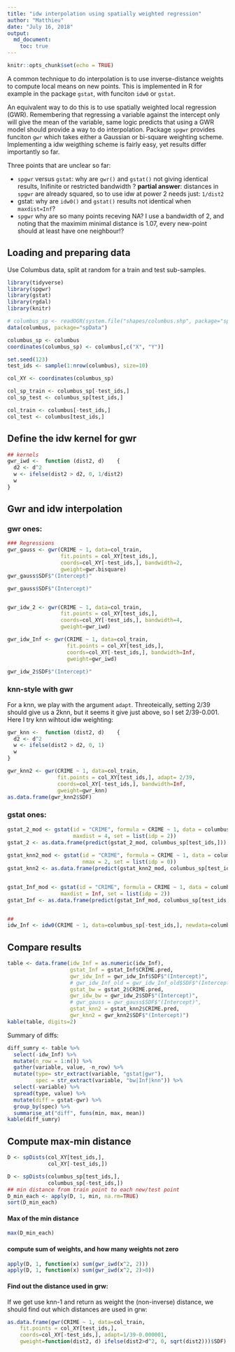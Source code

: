 ```yaml
---
title: "idw interpolation using spatially weighted regression"
author: "Matthieu"
date: "July 16, 2018"
output:
  md_document:
    toc: true
---
```


```r
knitr::opts_chunk$set(echo = TRUE)
```

A common technique to do interpolation is to use inverse-distance weights to compute local means on new points. This is implemented in R for example in the package `gstat`, with funciton `idw0` or `gstat`. 

An equivalent way to do this is to use spatially weighted local regression (GWR). Remembering that regressing a variable against the intercept only will give the mean of the variable, same logic predicts that using a GWR model should provide a way to do interpolation. Package `spgwr` provides funciton `gwr` which takes either a Gaussian or bi-square weighting scheme. Implementing a idw weigthing scheme is fairly easy, yet results differ importantly so far. 

Three points that are unclear so far:

* `spgwr` versus `gstat`: why are `gwr()` and `gstat()` not giving identical results, Inifinite or restricted bandwidth ? **partial answer**: distances in `spgwr` are already squared, so to use idw at power 2 needs just: `1/dist2`
* gstat: why are `idw0()` and `gstat()` results not identical when `maxdist=Inf`?
* `spgwr` why are so many points receving NA? I use a bandwidth of 2, and noting that the maximim minimal distance is 1.07, every new-point should at least have one neighbour!?
 
## Loading and preparing data

Use Columbus data, split at random for a train and test sub-samples. 

```r
library(tidyverse)
library(spgwr)
library(gstat)
library(rgdal)
library(knitr)

# columbus_sp <- readOGR(system.file("shapes/columbus.shp", package="spData")[1])
data(columbus, package="spData")

columbus_sp <- columbus
coordinates(columbus_sp) <- columbus[,c("X", "Y")]

set.seed(123)
test_ids <- sample(1:nrow(columbus), size=10)

col_XY <- coordinates(columbus_sp)

col_sp_train <- columbus_sp[-test_ids,]
col_sp_test <- columbus_sp[test_ids,]

col_train <- columbus[-test_ids,]
col_test <- columbus[test_ids,]
```



## Define the idw kernel for gwr

```r
## kernels
gwr_iwd <-  function (dist2, d)    {
  d2 <- d^2
  w <- ifelse(dist2 > d2, 0, 1/dist2)
  w
}
```


## Gwr and idw interpolation

### gwr ones: 

```r
### Regressions
gwr_gauss <- gwr(CRIME ~ 1, data=col_train,
                 fit.points = col_XY[test_ids,],
                 coords=col_XY[-test_ids,], bandwidth=2,
                 gweight=gwr.bisquare)
gwr_gauss$SDF$"(Intercept)"

gwr_gauss$SDF$"(Intercept)"


gwr_idw_2 <- gwr(CRIME ~ 1, data=col_train,
                 fit.points = col_XY[test_ids,],
                 coords=col_XY[-test_ids,], bandwidth=4,
                 gweight=gwr_iwd)

gwr_idw_Inf <- gwr(CRIME ~ 1, data=col_train,
                   fit.points = col_XY[test_ids,],
                   coords=col_XY[-test_ids,], bandwidth=Inf,
                   gweight=gwr_iwd)

gwr_idw_2$SDF$"(Intercept)"
```
### knn-style with gwr

For a knn, we play with the argument `adapt`. Threoteically, setting 2/39 should give us a 2knn, but it seems it give just above, so I set 2/39-0.001. Here I try knn wihtout idw weighting:

```r
gwr_knn <-  function (dist2, d)    {
  d2 <- d^2
  w <- ifelse(dist2 > d2, 0, 1)
  w
}
```

```r
gwr_knn2 <- gwr(CRIME ~ 1, data=col_train,
                fit.points = col_XY[test_ids,], adapt= 2/39,
                coords=col_XY[-test_ids,], bandwidth=Inf,
                gweight=gwr_knn)
as.data.frame(gwr_knn2$SDF)
```



### gstat ones:

```r
gstat_2_mod <- gstat(id = "CRIME", formula = CRIME ~ 1, data = columbus_sp[-test_ids,], 
                     maxdist = 4, set = list(idp = 2)) 
gstat_2 <- as.data.frame(predict(gstat_2_mod, columbus_sp[test_ids,]))
  
gstat_knn2_mod <- gstat(id = "CRIME", formula = CRIME ~ 1, data = columbus_sp[-test_ids,], 
                        nmax = 2, set = list(idp = 0)) 
gstat_knn2 <- as.data.frame(predict(gstat_knn2_mod, columbus_sp[test_ids,]))


gstat_Inf_mod <- gstat(id = "CRIME", formula = CRIME ~ 1, data = columbus_sp[-test_ids,], 
                 maxdist = Inf, set = list(idp = 2)) 
gstat_Inf <- as.data.frame(predict(gstat_Inf_mod, columbus_sp[test_ids,]))


##
idw_Inf <- idw0(CRIME ~ 1, data=columbus_sp[-test_ids,], newdata=columbus_sp[test_ids,])
```

## Compare results

```r
table <- data.frame(idw_Inf = as.numeric(idw_Inf),
                    gstat_Inf = gstat_Inf$CRIME.pred,
                    gwr_idw_Inf = gwr_idw_Inf$SDF$"(Intercept)",
                    # gwr_idw_Inf_old = gwr_idw_Inf_old$SDF$"(Intercept)",
                    gstat_bw = gstat_2$CRIME.pred,
                    gwr_idw_bw = gwr_idw_2$SDF$"(Intercept)",
                    # gwr_gauss = gwr_gauss$SDF$"(Intercept)",
                    gstat_knn2 = gstat_knn2$CRIME.pred,
                    gwr_knn2 = gwr_knn2$SDF$"(Intercept)")
kable(table, digits=2)
```

Summary of diffs:

```r
diff_sumry <- table %>%
  select(-idw_Inf) %>%
  mutate(n_row = 1:n()) %>%
  gather(variable, value, -n_row) %>%
  mutate(type= str_extract(variable, "gstat|gwr"),
         spec = str_extract(variable, "bw|Inf|knn")) %>%
  select(-variable) %>%
  spread(type, value) %>%
  mutate(diff = gstat-gwr) %>%
  group_by(spec) %>%
  summarise_at("diff", funs(min, max, mean))
kable(diff_sumry)
```


## Compute max-min distance



```r
D <- spDists(col_XY[test_ids,],
             col_XY[-test_ids,])

D <- spDists(columbus_sp[test_ids,],
             columbus_sp[-test_ids,])
## min distance from train point to each new/test point
D_min_each <- apply(D, 1, min, na.rm=TRUE)
sort(D_min_each)
```

#### Max of the min distance
```r
max(D_min_each)
```

#### compute sum of weights, and how many weights not zero

```r
apply(D, 1, function(x) sum(gwr_iwd(x^2, 2)))
apply(D, 1, function(x) sum(gwr_iwd(x^2, 2)>0))
```

#### Find out the distance used in grw:

If we get use knn-1 and return as weight the (non-inverse) distance, we should find out which distances are used in grw:

```r
as.data.frame(gwr(CRIME ~ 1, data=col_train,
    fit.points = col_XY[test_ids,],
    coords=col_XY[-test_ids,], adapt=1/39-0.000001,
    gweight=function(dist2, d) ifelse(dist2>d^2, 0, sqrt(dist2)))$SDF)

```

